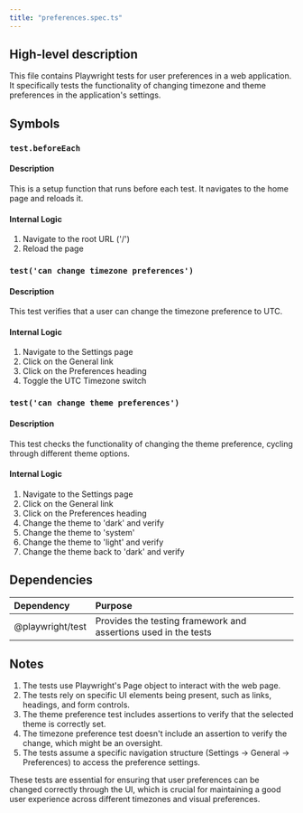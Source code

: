 ```yaml
---
title: "preferences.spec.ts"
---
```


## High-level description
This file contains Playwright tests for user preferences in a web application. It specifically tests the functionality of changing timezone and theme preferences in the application's settings.

## Symbols

### `test.beforeEach`
#### Description
This is a setup function that runs before each test. It navigates to the home page and reloads it.

#### Internal Logic
1. Navigate to the root URL ('/')
2. Reload the page

### `test('can change timezone preferences')`
#### Description
This test verifies that a user can change the timezone preference to UTC.

#### Internal Logic
1. Navigate to the Settings page
2. Click on the General link
3. Click on the Preferences heading
4. Toggle the UTC Timezone switch

### `test('can change theme preferences')`
#### Description
This test checks the functionality of changing the theme preference, cycling through different theme options.

#### Internal Logic
1. Navigate to the Settings page
2. Click on the General link
3. Click on the Preferences heading
4. Change the theme to 'dark' and verify
5. Change the theme to 'system'
6. Change the theme to 'light' and verify
7. Change the theme back to 'dark' and verify

## Dependencies
| Dependency | Purpose |
|:-----------|:--------|
| @playwright/test | Provides the testing framework and assertions used in the tests |

## Notes
1. The tests use Playwright's Page object to interact with the web page.
2. The tests rely on specific UI elements being present, such as links, headings, and form controls.
3. The theme preference test includes assertions to verify that the selected theme is correctly set.
4. The timezone preference test doesn't include an assertion to verify the change, which might be an oversight.
5. The tests assume a specific navigation structure (Settings -&gt; General -&gt; Preferences) to access the preference settings.

These tests are essential for ensuring that user preferences can be changed correctly through the UI, which is crucial for maintaining a good user experience across different timezones and visual preferences.